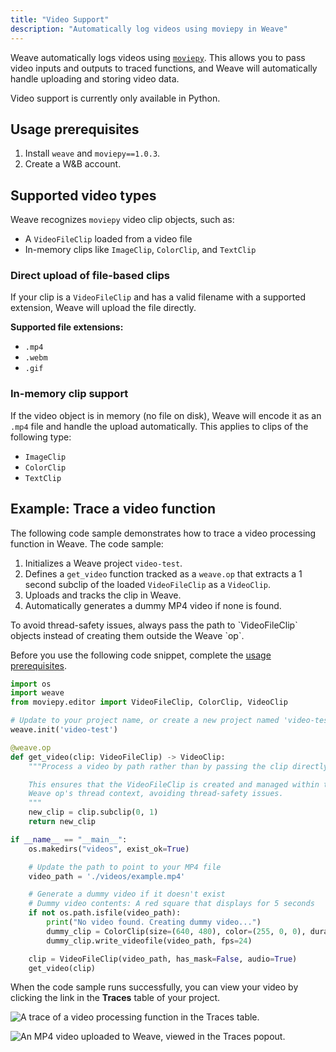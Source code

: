 ```yaml
---
title: "Video Support"
description: "Automatically log videos using moviepy in Weave"
---
```


Weave automatically logs videos using [`moviepy`](https://zulko.github.io/moviepy/). This allows you to pass video inputs and outputs to traced functions, and Weave will automatically handle uploading and storing video data.

<Note>
Video support is currently only available in Python.
</Note>

## Usage prerequisites

1. Install `weave` and `moviepy==1.0.3`.
2. Create a W&B account.

## Supported video types

Weave recognizes `moviepy` video clip objects, such as:

- A `VideoFileClip` loaded from a video file
- In-memory clips like `ImageClip`, `ColorClip`, and `TextClip`

### Direct upload of file-based clips

If your clip is a `VideoFileClip` and has a valid filename with a supported extension, Weave will upload the file directly.

**Supported file extensions:**

- `.mp4`
- `.webm`
- `.gif`

### In-memory clip support

If the video object is in memory (no file on disk), Weave will encode it as an `.mp4` file and handle the upload automatically. This applies to clips of the following type:

- `ImageClip`
- `ColorClip`
- `TextClip`

## Example: Trace a video function

The following code sample demonstrates how to trace a video processing function in Weave. The code sample:

1. Initializes a Weave project `video-test`.
2. Defines a `get_video` function tracked as a `weave.op` that extracts a 1 second subclip of the loaded `VideoFileClip` as a `VideoClip`.
3. Uploads and tracks the clip in Weave.
4. Automatically generates a dummy MP4 video if none is found.

<Warning>
To avoid thread-safety issues, always pass the path to `VideoFileClip` objects instead of creating them outside the Weave `op`.
</Warning>

Before you use the following code snippet, complete the [usage prerequisites](#usage-prerequisites).

```python
import os
import weave
from moviepy.editor import VideoFileClip, ColorClip, VideoClip

# Update to your project name, or create a new project named 'video-test'
weave.init('video-test')

@weave.op
def get_video(clip: VideoFileClip) -> VideoClip:
    """Process a video by path rather than by passing the clip directly.

    This ensures that the VideoFileClip is created and managed within the
    Weave op's thread context, avoiding thread-safety issues.
    """
    new_clip = clip.subclip(0, 1)
    return new_clip

if __name__ == "__main__":
    os.makedirs("videos", exist_ok=True)

    # Update the path to point to your MP4 file
    video_path = './videos/example.mp4'

    # Generate a dummy video if it doesn't exist
    # Dummy video contents: A red square that displays for 5 seconds
    if not os.path.isfile(video_path):
        print("No video found. Creating dummy video...")
        dummy_clip = ColorClip(size=(640, 480), color=(255, 0, 0), duration=5)
        dummy_clip.write_videofile(video_path, fps=24)

    clip = VideoFileClip(video_path, has_mask=False, audio=True)
    get_video(clip) 
```

When the code sample runs successfully, you can view your video by clicking the link in the **Traces** table of your project.

![A trace of a video processing function in the Traces table.](imgs/video-trace.png)

![An MP4 video uploaded to Weave, viewed in the Traces popout.](imgs/video-trace-popout.png)
